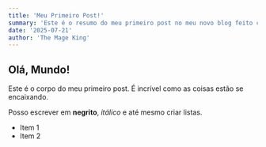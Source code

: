 ```yaml
---
title: 'Meu Primeiro Post!'
summary: 'Este é o resumo do meu primeiro post no meu novo blog feito com Next.js.'
date: '2025-07-21'
author: 'The Mage King'
---
```


## Olá, Mundo!

Este é o corpo do meu primeiro post. É incrível como as coisas estão se encaixando.

Posso escrever em **negrito**, *itálico* e até mesmo criar listas.

- Item 1
- Item 2